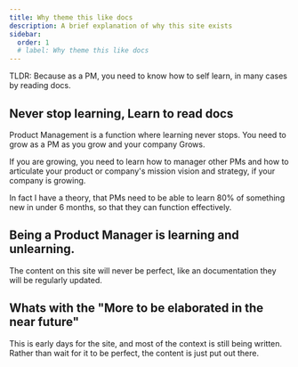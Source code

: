 ```yaml
---
title: Why theme this like docs
description: A brief explanation of why this site exists 
sidebar:
  order: 1
  # label: Why theme this like docs
---
```


TLDR: Because as a PM, you need to know how to self learn, in many cases by reading docs. 

## Never stop learning, Learn to read docs

Product Management is a function where learning never stops. You need to grow as a PM as you grow and your company Grows.

If you are growing, you need to learn how to manager other PMs and how to articulate your product or company's mission vision and strategy, if your company is growing.

In fact I have a theory, that PMs need to be able to learn 80% of something new in under 6 months, so that they can function effectively.

## Being a Product Manager is learning and unlearning.

The content on this site will never be perfect, like an documentation they will be regularly updated.

## Whats with the "More to be elaborated in the near future"

This is early days for the site, and most of the context is still being written. Rather than wait for it to be perfect, the content is just put out there.